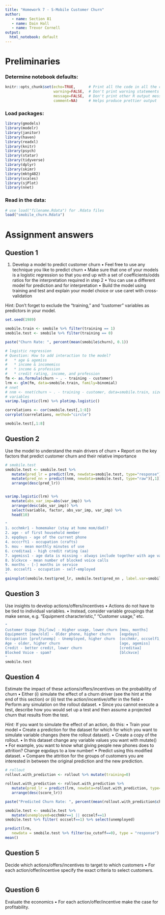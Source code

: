 ```yaml
---
title: "Homework 7 - S-Mobile Customer Churn"
author: 
   - name: Section 81         
   - name: Dain Hall
   - name: Trevor Cornell
output:
  html_notebook: default
---
```


# Preliminaries

### Determine notebook defaults:
```r
knitr::opts_chunk$set(echo=TRUE,      # Print all the code in all the chunks
                      warning=FALSE,  # Don't print warning statements
                      message=FALSE,  # Don't print other R output messages
                      comment=NA)     # Helps produce prettier output
```

### Load packages:
```r
library(gmodels)
library(modelr)
library(janitor)
library(haven)
library(readxl)
library(knitr)
library(psych)
library(statar)
library(tidyverse)
library(dplyr)
library(skimr)
library(mktg482)
library(scales)
library(sjPlot)
library(nnet)
```

### Read in the data:
```r
# use load("filename.Rdata") for .Rdata files
load("smobile_churn.Rdata")
```

# Assignment answers

## Question 1

1. Develop a model to predict customer churn
   • Feel free to use any technique you like to predict churn
   • Make sure that one of your models is a logistic regression so that you end up
     with a set of coefficients/odds ratios for the interpretation required in step 2
   • You can use a different model for prediction and for interpretation
   • Build the model using training and test and explain your model choice or use caret with cross-validation

Hint: Don’t forget to exclude the “training,” and “customer” variables as predictors in your model.

```r
set.seed(1989)

smobile.train <- smobile %>% filter(training == 1) 
smobile.test <- smobile %>% filter(training == 0)

paste("Churn Rate: ", percent(mean(smobile$churn), 0.1))

# logistic regression
# Question: How to add interaction to the model?
#   * age & agemiss
#   * income & incomemiss
#   * income & profession
#   * credit rating, income, and profession
fm <- as.formula(churn ~ . - training - customer) 
lrm <- glm(fm, data=smobile.train, family=binomial)
# nnet
# nnm <- nnet(churn ~ . - training - customer, data=smobile.train, size=5, decay=0.1, maxit=1000)
# variables
varimp.logistic(lrm) %>% plotimp.logistic()

correlations <- cor(smobile.test[,1:8])
corrplot(correlations, method="circle")

smobile.test[,1:8]

```

## Question 2

Use the model to understand the main drivers of churn
• Report on the key factors that predict customer churn and their relative importance


```r
# smobile.test
smobile.test <- smobile.test %>% 
   mutate(pred_lr = predict(lrm, newdata=smobile.test, type="response")) %>%
   mutate(pred_nn = predict(nnm, newdata=smobile.test, type="raw")[,1]) %>%
   arrange(desc(pred_lr))


varimp.logistic(lrm) %>% 
   mutate(abs_var_imp=abs(var_imp)) %>% 
   arrange(desc(abs_var_imp)) %>% 
   select(variable, factor, abs_var_imp, var_imp) %>%
   head(10)

"
1. occhmkr1 - homemaker (stay at home mom/dad)?
2. age - of first household member
3. epqdays - age of the current phone
4. occcrft1 - occupation (crafts)
5. mou - mean monthly minutes of use
6. creditaa1 - high credit rating (aa)
7. agemiss1 - age data is missing - always include together with age variable.
8. blckvce - mean number of blocked voice calls
9. months - [-] months in service
10. occself1 - occupation - self-employed
"
gainsplot(smobile.test$pred_lr, smobile.test$pred_nn , label.var=smobile.test$churn)
```

## Question 3

Use insights to develop actions/offers/incentives
• Actions do not have to be tied to individual variables.
• Instead, consider variable groupings that make sense, e.g. “Equipment characteristic,” “Customer usage,” etc.


```r
"
Customer Usage [hi/low] - Higher usage, lower churn [mou, months]
Equipmentt [new/old] - Older phone, higher churn    [eqpdays]
Occupation [prof/unemp] - Unemployed, higher churn  [occhmkr, occself1, occcrft1]
Age - older, higher churn                           [age, agemiss]
Credit - better credit, lower churn                 [creditaa]
Blocked Voice - spam?                               [blckvce]
"
smobile.test
```

## Question 4

Estimate the impact of these actions/offers/incentives on the probability of churn • Either
(i) simulate the effect of a churn driver (see the hint at the end of this section) or
(ii) test the action/incentive/offer in the field
• Perform any simulation on the rollout dataset.
• Since you cannot execute a test, describe how you would set up a test and then assume a projected churn that results from the test.

*Hint:* If you want to simulate the effect of an action, do this:
• Train your model
• Create a prediction for the dataset for which for which you want to simulate variable changes (here the rollout dataset).
• Create a copy of the rollout.
• In this dataset change any variable values you want with mutate()
• For example, you want to know what giving people new phones does to attrition? Change eqpdays to a low number!
• Predict using this modified dataset.
• Compare the attrition for the groups of customers you are interested in between the original prediction and the new prediction.

```r
# rollout
rollout.with_prediction <- rollout %>% mutate(training=0) 

rollout.with_prediction <- rollout.with_prediction %>%
   mutate(pred_lr = predict(lrm, newdata=rollout.with_prediction, type="response")) %>%
   arrange(desc(score_lr))

paste("Predicted Churn Rate: ", percent(mean(rollout.with_prediction$churn), 0.1))

smobile.test <- smobile.test %>% 
   mutate(unemployed=occhmkr==1 || occself==1) 
smobile.test %>% filter( occself==1) %>% select(unemployed)

predict(lrm,
   newdata = smobile.test %>% filter(su_cutoff==0), type = "response") %>%
mean()

```

## Question 5

Decide which actions/offers/incentives to target to which customers
• For each action/offer/incentive specify the exact criteria to select customers.

```r

```

## Question 6

Evaluate the economics
• For each action/offer/incentive make the case for profitability.

```r

```

